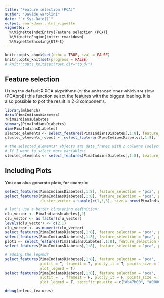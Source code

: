 ```yaml
---
title: "Feature selection (PCA)"
author: "Davide Garolini"
date: "`r Sys.Date()`"
output: rmarkdown::html_vignette
vignette: >
  %\VignetteIndexEntry{Feature selection (PCA)}
  %\VignetteEngine{knitr::rmarkdown}
  %\VignetteEncoding{UTF-8}
---
```


```r
knitr::opts_chunk$set(echo = TRUE, eval = FALSE)
knitr::opts_knit$set(progress = FALSE)
# knitr::opts_knit$set(root.dir="to_d/")
```

## Feature selection

Using the default R PCA algorithms (or the enhanced ones which are slow (PCAproj)) this function select the features with the biggest loading. It is also possible to plot the result in 2-3 components.

```r
library(mlbench)
data(PimaIndiansDiabetes)
?PimaIndiansDiabetes
summary(PimaIndiansDiabetes)
dim(PimaIndiansDiabetes)
slected_elements <- select_features(PimaIndiansDiabetes[,1:8], feature_selection = 'pca') # automatically selected the first 2 components
slected_elements_robust <- select_features(PimaIndiansDiabetes[,1:8], feature_selection = 'pca', pca_method = 'robust') # projection pursuit 2 components

# the selected_elements* objects are data_frames with 2 columns (selected variables)
# If I want to select more variables:
slected_elements <- select_features(PimaIndiansDiabetes[,1:8], feature_selection = 'pca', n_princ_comp = 4) 
```

## Including Plots

You can also generate plots, for example:

```r
select_features(PimaIndiansDiabetes[,1:8], feature_selection = 'pca', plotit = T)
select_features(PimaIndiansDiabetes[,1:8], feature_selection = 'pca', plotit = T, 
                cluster_vector = sample(c(1,2,3), size = nrow(PimaIndiansDiabetes), replace = T))

# let's use a better clustering definition:
clu_vector <- PimaIndiansDiabetes[,9]
clu_vector <- as.factor(clu_vector)
levels(clu_vector) <- c(2,1)
clu_vector <- as.numeric(clu_vector)
select_features(PimaIndiansDiabetes[,1:8], feature_selection = 'pca', plotit = T, cluster_vector = clu_vector)
select_features(PimaIndiansDiabetes[,1:8], feature_selection = 'pca', plotit = T, frameit = T, cluster_vector = clu_vector)
plot1 <- select_features(PimaIndiansDiabetes[,1:8], feature_selection = 'pca', plotit = T, frameit = T, return_plot = T, cluster_vector = clu_vector)
select_features(PimaIndiansDiabetes[,1:8], feature_selection = 'pca', plotit = T, frameit = T, plotly_it = T, points_size = 1.3, cluster_vector = clu_vector)

# adding the legend?
select_features(PimaIndiansDiabetes[,1:8], feature_selection = 'pca', 
                plotit = T, frameit = T, plotly_it = T, points_size = 1.3, cluster_vector = clu_vector,
                plot_legend = T)
select_features(PimaIndiansDiabetes[,1:8], feature_selection = 'pca', 
                plotit = T, frameit = F, plotly_it = F, points_size = 1.3, cluster_vector = clu_vector,
                plot_legend = T, specific_palette = c("#b47b00", "#000000"))

debug(select_features)



```





